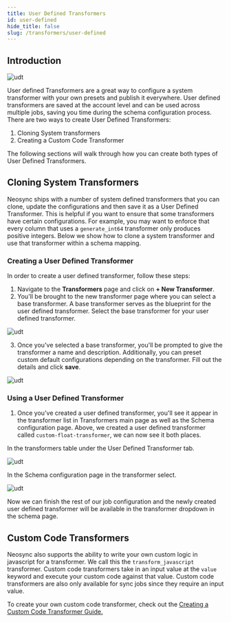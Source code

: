 ```yaml
---
title: User Defined Transformers
id: user-defined
hide_title: false
slug: /transformers/user-defined
---
```


## Introduction

![udt](https://assets.nucleuscloud.com/neosync/docs/user-defined-transformers-home.png)

User defined Transformers are a great way to configure a system transformer with your own presets and publish it everywhere. User defined transformers are saved at the account level and
can be used across multiple jobs, saving you time during the schema configuration process. There are two ways to create User Defined Transformers:

1. Cloning System transformers
2. Creating a Custom Code Transformer

The following sections will walk through how you can create both types of User Defined Transformers.

## Cloning System Transformers

Neosync ships with a number of system defined transformers that you can clone, update the configurations and then save it as a User Defined Transformer. This is helpful if you want to ensure that some transformers have certain configurations. For example, you may want to enforce that every column that uses a `generate_int64` transformer only produces positive integers. Below we show how to clone a system transformer and use that transformer within a schema mapping.

### Creating a User Defined Transformer

In order to create a user defined transformer, follow these steps:

1. Navigate to the **Transformers** page and click on **+ New Transformer**.
2. You'll be brought to the new transformer page where you can select a base transformer. A base transformer serves as the blueprint for the user defined transformer. Select the base transformer for your user defined transformer.

![udt](https://assets.nucleuscloud.com/neosync/docs/udt-new.png)

3. Once you've selected a base transformer, you'll be prompted to give the transformer a name and description. Additionally, you can preset custom default configurations depending on the transformer. Fill out the details and click **save**.

![udt](https://assets.nucleuscloud.com/neosync/docs/udt-new-float.png)

### Using a User Defined Transformer

1. Once you've created a user defined transformer, you'll see it appear in the transformer list in Transformers main page as well as the Schema configuration page. Above, we created a user defined transformer
   called `custom-float-transformer`, we can now see it both places.

In the transformers table under the User Defined Transformer tab.

![udt](https://assets.nucleuscloud.com/neosync/docs/udt-new-float-home-page.png)

In the Schema configuration page in the transformer select.

![udt](https://assets.nucleuscloud.com/neosync/docs/udt-schema-page.png)

Now we can finish the rest of our job configuration and the newly created user defined transformer will be available in the transformer dropdown in the schema page.

## Custom Code Transformers

Neosync also supports the ability to write your own custom logic in javascript for a transformer. We call this the `transform_javascript` transformer. Custom code transformers take in an input value at the `value` keyword and execute your custom code against that value. Custom code transformers are also only available for sync jobs since they require an input value.

To create your own custom code transformer, check out the [Creating a Custom Code Transformer Guide.](/guides/custom-code-transformers)
